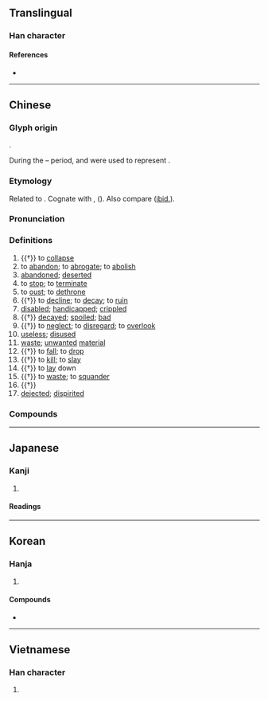 {{also|废|廃}}
{{character info}}
==Translingual==
{{Han simplified forms|廢|廃|废}}

===Han character===
{{Han char|rn=53|rad=广|as=12|sn=15|four=00247|canj=INOE|ids=⿸广發}}

====References====
* {{Han ref|kx=0351.020|dkj=09492|dj=0662.050|hdz=20903.100|uh=5EE2|ud=24290|bh=BC6F|bd=48239}}

----

==Chinese==
{{zh-forms|s=废|alt=廃}}

===Glyph origin===
{{Han etym}}
{{Han compound|广|發|ls=psc|c1=s|c2=p|t1=house}}.

During the {{w|Zhou Dynasty|Zhou}}–{{w|Qin Dynasty|Qin}} period, {{och-l|灋}} and {{och-l|法}} were used to represent {{lang|zh|廢}}.

===Etymology===
Related to {{och-l|乏|to lack; to neglect}}. Cognate with {{cog|bo|འབབ||to go down; to move downward; to descend; calamity}}, {{m|bo|འབེབས||to cause to fall; to bring down}} ({{zh-ref|Schuessler, 2007}}). Also compare {{cog|th|บอบ||weak, worn out, run down}} ([[ibid.]]).

===Pronunciation===
{{zh-pron
|m=fèi
|m-s=
|c=fai3
|c-t=
|g=
|h=pfs=fi;gd=fi4
|j=
|mb=hi̿
|md=hié
|mn=qz,twv,xm:hòe/tw,zz:hùi
|mn-t=hui3
|w=2fi
|x=
|mc=y
|oc=y
|cat=v,a,n
}}

===Definitions===
{{zh-hanzi}}

# {{†}} {{lb|zh|of house}} to [[collapse]]
# to [[abandon]]; to [[abrogate]]; to [[abolish]]
# [[abandoned]]; [[deserted]]
# to [[stop]]; to [[terminate]]
# to [[oust]]; to [[dethrone]]
# {{†}} to [[decline]]; to [[decay]]; to [[ruin]]
# [[disabled]]; [[handicapped]]; [[crippled]]
# {{†}} [[decayed]]; [[spoiled]]; [[bad]]
# {{†}} to [[neglect]]; to [[disregard]]; to [[overlook]]
# [[useless]]; [[disused]]
# [[waste]]; [[unwanted]] [[material]]
# {{†}} to [[fall]]; to [[drop]]
# {{†}} to [[kill]]; to [[slay]]
# {{†}} to [[lay]] down
# {{†}} to [[waste]]; to [[squander]]
# {{†}} {{zh-alt-form|發|to [[take place]]; to [[happen]]}}
# [[dejected]]; [[dispirited]]

===Compounds===
{{zh-der|廢弛|廢除|廢話|廢舊|廢料|廢票|廢品|廢氣|廢棄|廢寢忘食|廢熱|廢人|廢水|廢銅爛鐵|廢物|廢墟|廢學|廢液|廢約|廢渣|廢止|廢址|廢紙|廢置|不可偏廢|不廢|中途而廢|中道而廢|以人廢言|以噎廢飧|以私廢公|作廢|修舊利廢|偏廢|前功盡廢|半途而廢|因噎廢食|報廢|存廢|寢食俱廢|工業廢汙|廢主|廢五金|廢典|廢員|廢土|廢墜|廢嫡立庶|廢寢忘餐|廢寢輟食|廢帝|廢慢|廢掉|廢時|廢時失事|廢時失業|廢書而歎|廢棄物|廢業|廢沼|廢然|廢然而反|廢然而返|廢然長嘆|廢物利用|廢疾|廢禮|廢立|廢耕|廢賢失政|廢錮|廢鐵|廢食忘寢|廢黜|弛廢|徇私廢公|徒廢脣舌|忘寢廢食|忘餐廢寢|怠廢|成敗興廢|捐廢|撤廢|曠廢|核廢料|核能廢料|殘廢|殘而不廢|百廢俱興|百廢俱舉|百廢備舉|百廢待舉|盛衰興廢|禮廢樂崩|窩囊廢|綱紀廢弛|老廢物|臨食廢箸|興廢|興廢存亡|興廢繼絕|興滅舉廢|舉一廢百|荒廢|虛談廢務|見噎廢食|身廢名裂|頹廢|廢死}}

{{zh-cat|Intermediate}}

----

==Japanese==
{{ja-kanji forms|廃|廢}}

===Kanji===
{{ja-kanji|grade=|rs=广12|shin=廃}}

# {{rfdef|ja|sort=广12}}

====Readings====
{{ja-readings
|goon=ほ
|kanon=はい
|kun=すた-る, すた-れる, お-ちる, ふ-す
}}

----

==Korean==

===Hanja===
{{ko-hanja|폐하다,버리다|폐}}

# {{rfdef|ko|sort=广12}}

====Compounds====
* {{ko-l|폐가입진|廢假立眞}}

----

==Vietnamese==

===Han character===
{{vi-hantu|[[phế]]|rs=广12}}

# {{rfdef|vi|sort=广12}}